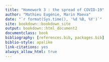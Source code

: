 ```yaml
--- 
title: "Homework 3 : the spread of COVID-19"
author: "Mathieu Eugénie, Marin Maeva"
date: "`r format(Sys.time(), '%d %B, %Y')`"
site: bookdown::bookdown_site
output: bookdown::html_document2
documentclass: book
bibliography: [references.bib, packages.bib]
biblio-style: apalike
link-citations: yes
always_allow_html: true
---
```




